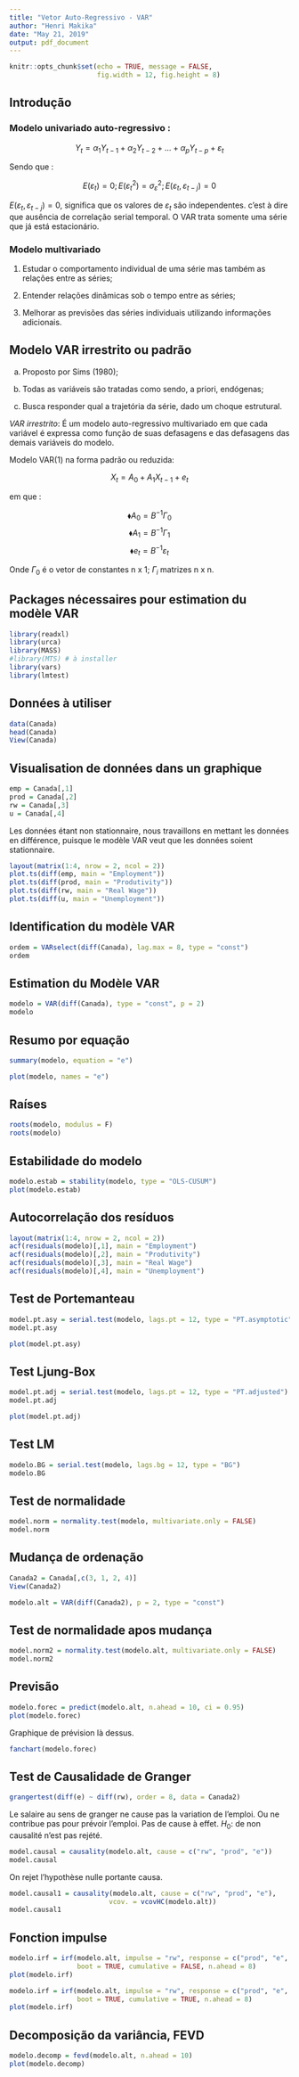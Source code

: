 ```yaml
---
title: "Vetor Auto-Regressivo - VAR"
author: "Henri Makika"
date: "May 21, 2019"
output: pdf_document
---
```


```r
knitr::opts_chunk$set(echo = TRUE, message = FALSE,
                      fig.width = 12, fig.height = 8)
```

## Introdução

### Modelo univariado auto-regressivo :

$$Y_{t} = \alpha_1Y_{t-1} + \alpha_2Y_{t-2} +...+ \alpha_{p}Y_{t-p} + \varepsilon_{t}$$

Sendo que :

$$E(\varepsilon_{t}) = 0; E(\varepsilon_{t}^2) = \sigma_{\varepsilon}^2; E(\varepsilon_{t}, \varepsilon_{t-j}) = 0$$

$E(\varepsilon_{t}, \varepsilon_{t-j}) = 0$, significa que os valores de $\varepsilon_{t}$ são independentes. c'est à dire que ausência de correlação serial temporal. O VAR trata somente uma série que já está estacionário.

### Modelo multivariado

1. Estudar o comportamento individual de uma série mas também as relações entre as séries;

2. Entender relações dinâmicas sob o tempo entre as séries;

3. Melhorar as previsões das séries individuais utilizando informações adicionais.

## Modelo VAR irrestrito ou padrão

a. Proposto por Sims (1980);

b. Todas as variáveis são tratadas como sendo, a priori, endógenas;

c. Busca responder qual a trajetória da série, dado um choque estrutural.

*VAR irrestrito*: É um modelo auto-regressivo multivariado em que cada variável é
expressa como função de suas defasagens e das defasagens das demais variáveis do modelo.

Modelo VAR(1) na forma padrão ou reduzida:

$$X_{t} = A_{0} + A_{1}X_{t-1} + e_{t}$$

em que :

$$\blacklozenge A_{0} = B^{-1} \Gamma_{0}$$
$$\blacklozenge A_{1} = B^{-1} \Gamma_{1}$$
$$\blacklozenge e_{t} = B^{-1} \varepsilon_{t}$$

Onde $\Gamma_{0}$ é o vetor de constantes n x 1; $\Gamma_{i}$ matrizes n x n.

## Packages nécessaires pour estimation du modèle VAR

```r
library(readxl)
library(urca)
library(MASS)
#library(MTS) # à installer
library(vars)
library(lmtest)
```

## Données à utiliser
```r
data(Canada)
head(Canada)
View(Canada)
```

## Visualisation de données dans un graphique

```r
emp = Canada[,1]
prod = Canada[,2]
rw = Canada[,3]
u = Canada[,4]
```

Les données étant non stationnaire, nous travaillons en mettant les données en différence, puisque le modèle VAR veut que les données soient stationnaire.
```r
layout(matrix(1:4, nrow = 2, ncol = 2))
plot.ts(diff(emp, main = "Employment"))
plot.ts(diff(prod, main = "Produtivity"))
plot.ts(diff(rw, main = "Real Wage"))
plot.ts(diff(u, main = "Unemployment"))
```

## Identification du modèle VAR

```r
ordem = VARselect(diff(Canada), lag.max = 8, type = "const")
ordem
```

## Estimation du Modèle VAR

```r
modelo = VAR(diff(Canada), type = "const", p = 2)
modelo
```

## Resumo por equação

```r
summary(modelo, equation = "e")
```

```r
plot(modelo, names = "e")
```

## Raíses

```r
roots(modelo, modulus = F)
roots(modelo)
```

## Estabilidade do modelo


```r
modelo.estab = stability(modelo, type = "OLS-CUSUM")
plot(modelo.estab)
```

## Autocorrelação dos resíduos 



```r
layout(matrix(1:4, nrow = 2, ncol = 2))
acf(residuals(modelo)[,1], main = "Employment")
acf(residuals(modelo)[,2], main = "Produtivity")
acf(residuals(modelo)[,3], main = "Real Wage")
acf(residuals(modelo)[,4], main = "Unemployment")
```

## Test de Portemanteau



```r
model.pt.asy = serial.test(modelo, lags.pt = 12, type = "PT.asymptotic")
model.pt.asy
```

```r
plot(model.pt.asy)
```

## Test Ljung-Box

```r
model.pt.adj = serial.test(modelo, lags.pt = 12, type = "PT.adjusted")
model.pt.adj
```

```r
plot(model.pt.adj)
```


## Test LM



```r
modelo.BG = serial.test(modelo, lags.bg = 12, type = "BG")
modelo.BG
```

## Test de normalidade

```r
model.norm = normality.test(modelo, multivariate.only = FALSE)
model.norm
```

## Mudança de ordenação


```r
Canada2 = Canada[,c(3, 1, 2, 4)]
View(Canada2)

modelo.alt = VAR(diff(Canada2), p = 2, type = "const")
```

## Test de normalidade apos mudança


```r
model.norm2 = normality.test(modelo.alt, multivariate.only = FALSE)
model.norm2
```

## Previsão


```r
modelo.forec = predict(modelo.alt, n.ahead = 10, ci = 0.95)
plot(modelo.forec)
```

Graphique de prévision là dessus.


```r
fanchart(modelo.forec)
```

## Test de Causalidade de Granger


```r
grangertest(diff(e) ~ diff(rw), order = 8, data = Canada2)
```


Le salaire au sens de granger ne cause pas la variation de l'emploi. Ou ne contribue pas pour prévoir l'emploi. Pas de cause à effet. $H_0$: de non causalité n'est pas rejété. 



```r
model.causal = causality(modelo.alt, cause = c("rw", "prod", "e"))
model.causal
```

On rejet l'hypothèse nulle portante causa. 




```r
model.causal1 = causality(modelo.alt, cause = c("rw", "prod", "e"),
                         vcov. = vcovHC(modelo.alt))
model.causal1
```

## Fonction impulse



```r
modelo.irf = irf(modelo.alt, impulse = "rw", response = c("prod", "e", "U"),
                 boot = TRUE, cumulative = FALSE, n.ahead = 8)
plot(modelo.irf)
```



```r
modelo.irf = irf(modelo.alt, impulse = "rw", response = c("prod", "e", "U"),
                 boot = TRUE, cumulative = TRUE, n.ahead = 8)
plot(modelo.irf)
```


## Decomposição da variância, FEVD


```r
modelo.decomp = fevd(modelo.alt, n.ahead = 10)
plot(modelo.decomp)
```












